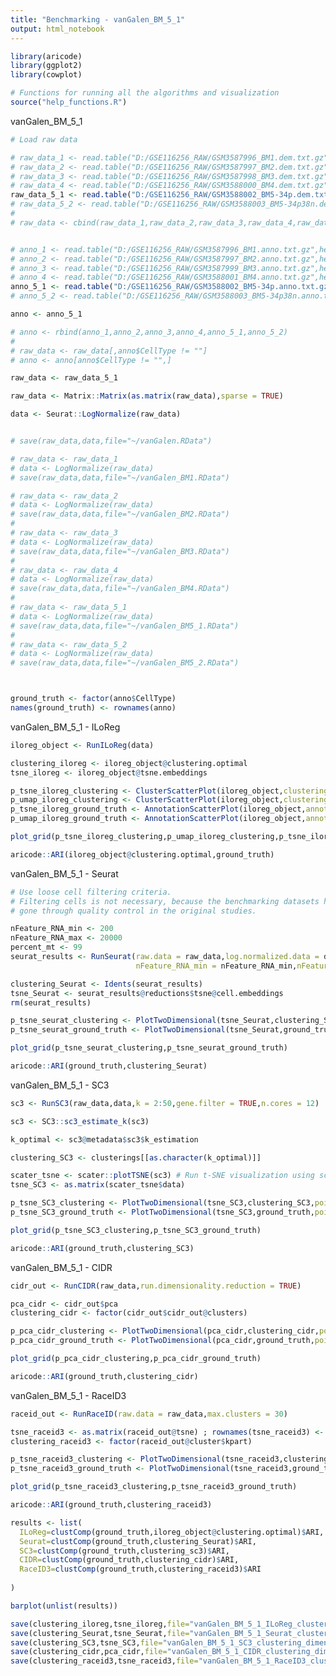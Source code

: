 ---
title: "Benchmarking - vanGalen_BM_5_1"
output: html_notebook
---

```{r}
library(aricode)
library(ggplot2)
library(cowplot)
```


```{r}
# Functions for running all the algorithms and visualization
source("help_functions.R")
```



vanGalen_BM_5_1
```{r}
# Load raw data

# raw_data_1 <- read.table("D:/GSE116256_RAW/GSM3587996_BM1.dem.txt.gz",header = TRUE,row.names = 1,as.is=TRUE,sep = "\t")
# raw_data_2 <- read.table("D:/GSE116256_RAW/GSM3587997_BM2.dem.txt.gz",header = TRUE,row.names = 1,as.is=TRUE,sep = "\t")
# raw_data_3 <- read.table("D:/GSE116256_RAW/GSM3587998_BM3.dem.txt.gz",header = TRUE,row.names = 1,as.is=TRUE,sep = "\t")
# raw_data_4 <- read.table("D:/GSE116256_RAW/GSM3588000_BM4.dem.txt.gz",header = TRUE,row.names = 1,as.is=TRUE,sep = "\t")
raw_data_5_1 <- read.table("D:/GSE116256_RAW/GSM3588002_BM5-34p.dem.txt.gz",header = TRUE,row.names = 1,as.is=TRUE,sep = "\t")
# raw_data_5_2 <- read.table("D:/GSE116256_RAW/GSM3588003_BM5-34p38n.dem.txt.gz",header = TRUE,row.names = 1,as.is=TRUE,sep = "\t")
# 
# raw_data <- cbind(raw_data_1,raw_data_2,raw_data_3,raw_data_4,raw_data_5_1,raw_data_5_2)


# anno_1 <- read.table("D:/GSE116256_RAW/GSM3587996_BM1.anno.txt.gz",header = TRUE,row.names = 1,as.is=TRUE,sep = "\t")
# anno_2 <- read.table("D:/GSE116256_RAW/GSM3587997_BM2.anno.txt.gz",header = TRUE,row.names = 1,as.is=TRUE,sep = "\t")
# anno_3 <- read.table("D:/GSE116256_RAW/GSM3587999_BM3.anno.txt.gz",header = TRUE,row.names = 1,as.is=TRUE,sep = "\t")
# anno_4 <- read.table("D:/GSE116256_RAW/GSM3588001_BM4.anno.txt.gz",header = TRUE,row.names = 1,as.is=TRUE,sep = "\t")
anno_5_1 <- read.table("D:/GSE116256_RAW/GSM3588002_BM5-34p.anno.txt.gz",header = TRUE,row.names = 1,as.is=TRUE,sep = "\t")
# anno_5_2 <- read.table("D:/GSE116256_RAW/GSM3588003_BM5-34p38n.anno.txt.gz",header = TRUE,row.names = 1,as.is=TRUE,sep = "\t")

anno <- anno_5_1

# anno <- rbind(anno_1,anno_2,anno_3,anno_4,anno_5_1,anno_5_2)
# 
# raw_data <- raw_data[,anno$CellType != ""]
# anno <- anno[anno$CellType != "",]

raw_data <- raw_data_5_1

raw_data <- Matrix::Matrix(as.matrix(raw_data),sparse = TRUE)

data <- Seurat::LogNormalize(raw_data)


# save(raw_data,data,file="~/vanGalen.RData")

# raw_data <- raw_data_1
# data <- LogNormalize(raw_data)
# save(raw_data,data,file="~/vanGalen_BM1.RData")

# raw_data <- raw_data_2
# data <- LogNormalize(raw_data)
# save(raw_data,data,file="~/vanGalen_BM2.RData")
# 
# raw_data <- raw_data_3
# data <- LogNormalize(raw_data)
# save(raw_data,data,file="~/vanGalen_BM3.RData")
# 
# raw_data <- raw_data_4
# data <- LogNormalize(raw_data)
# save(raw_data,data,file="~/vanGalen_BM4.RData")
# 
# raw_data <- raw_data_5_1
# data <- LogNormalize(raw_data)
# save(raw_data,data,file="~/vanGalen_BM5_1.RData")
# 
# raw_data <- raw_data_5_2
# data <- LogNormalize(raw_data)
# save(raw_data,data,file="~/vanGalen_BM5_2.RData")



ground_truth <- factor(anno$CellType)
names(ground_truth) <- rownames(anno)
```


vanGalen_BM_5_1 - ILoReg
```{r}

iloreg_object <- RunILoReg(data)

```

```{r}
clustering_iloreg <- iloreg_object@clustering.optimal
tsne_iloreg <- iloreg_object@tsne.embeddings
```


```{r fig_vanGalen_BM_5_1_ILoReg, fig.height = 10, fig.width = 12, fig.align = "center"}
p_tsne_iloreg_clustering <- ClusterScatterPlot(iloreg_object,clustering.type = "optimal",point.size = 0.7,dim.reduction.type = "tsne",return.plot = T) + ggtitle("ILoReg - t-SNE") + theme(plot.title = element_text(hjust = 0.5))
p_umap_iloreg_clustering <- ClusterScatterPlot(iloreg_object,clustering.type = "optimal",point.size = 0.7,dim.reduction.type = "umap",return.plot = T) + ggtitle("ILoReg - UMAP") + theme(plot.title = element_text(hjust = 0.5))
p_tsne_iloreg_ground_truth <- AnnotationScatterPlot(iloreg_object,annotation = ground_truth,point.size = 0.7,dim.reduction.type = "tsne",return.plot = T) + ggtitle("Ground truth - t-SNE") + theme(plot.title = element_text(hjust = 0.5))
p_umap_iloreg_ground_truth <- AnnotationScatterPlot(iloreg_object,annotation = ground_truth,point.size = 0.7,dim.reduction.type = "umap",return.plot = T) + ggtitle("Ground truth - UMAP") + theme(plot.title = element_text(hjust = 0.5))

plot_grid(p_tsne_iloreg_clustering,p_umap_iloreg_clustering,p_tsne_iloreg_ground_truth,p_umap_iloreg_ground_truth)

```


```{r}
aricode::ARI(iloreg_object@clustering.optimal,ground_truth)
```


vanGalen_BM_5_1 - Seurat
```{r}

# Use loose cell filtering criteria. 
# Filtering cells is not necessary, because the benchmarking datasets have already
# gone through quality control in the original studies.

nFeature_RNA_min <- 200
nFeature_RNA_max <- 20000
percent_mt <- 99
seurat_results <- RunSeurat(raw.data = raw_data,log.normalized.data = data,min.cells = 3,min.features = 200,
                            nFeature_RNA_min = nFeature_RNA_min,nFeature_RNA_max = nFeature_RNA_max,percent_mt = percent_mt,nfeatures = 2000,dims = 1:10,resolution = 0.8,return.seurat.obj = TRUE)

```

```{r}
clustering_Seurat <- Idents(seurat_results)
tsne_Seurat <- seurat_results@reductions$tsne@cell.embeddings
rm(seurat_results)
```


```{r fig_vanGalen_BM_5_1_Seurat, fig.height = 3, fig.width = 8, fig.align = "center"}
p_tsne_seurat_clustering <- PlotTwoDimensional(tsne_Seurat,clustering_Seurat,point.size = 0.7,return.plot = T) + ggtitle("Seurat - t-SNE") + theme(plot.title = element_text(hjust = 0.5))
p_tsne_seurat_ground_truth <- PlotTwoDimensional(tsne_Seurat,ground_truth,point.size = 0.7,return.plot = T) + ggtitle("Ground truth - t-SNE") + theme(plot.title = element_text(hjust = 0.5))

plot_grid(p_tsne_seurat_clustering,p_tsne_seurat_ground_truth)

```


```{r}
aricode::ARI(ground_truth,clustering_Seurat)
```



vanGalen_BM_5_1 - SC3
```{r}

sc3 <- RunSC3(raw_data,data,k = 2:50,gene.filter = TRUE,n.cores = 12)

sc3 <- SC3::sc3_estimate_k(sc3)

k_optimal <- sc3@metadata$sc3$k_estimation

clustering_SC3 <- clusterings[[as.character(k_optimal)]]

scater_tsne <- scater::plotTSNE(sc3) # Run t-SNE visualization using scater R package
tsne_SC3 <- as.matrix(scater_tsne$data)

```




```{r fig_vanGalen_BM_5_1_SC3, fig.height = 3, fig.width = 8, fig.align = "center"}
p_tsne_SC3_clustering <- PlotTwoDimensional(tsne_SC3,clustering_SC3,point.size = 0.7,return.plot = T) + ggtitle("SC3 - t-SNE") + theme(plot.title = element_text(hjust = 0.5))
p_tsne_SC3_ground_truth <- PlotTwoDimensional(tsne_SC3,ground_truth,point.size = 0.7,return.plot = T) + ggtitle("Ground truth - t-SNE") + theme(plot.title = element_text(hjust = 0.5))

plot_grid(p_tsne_SC3_clustering,p_tsne_SC3_ground_truth)

```


```{r}
aricode::ARI(ground_truth,clustering_SC3)
```

vanGalen_BM_5_1 - CIDR
```{r}
cidr_out <- RunCIDR(raw_data,run.dimensionality.reduction = TRUE)

```


```{r}
pca_cidr <- cidr_out$pca
clustering_cidr <- factor(cidr_out$cidr_out@clusters)
```


```{r fig_vanGalen_BM_5_1_CIDR, fig.height = 3, fig.width = 8, fig.align = "center"}
p_pca_cidr_clustering <- PlotTwoDimensional(pca_cidr,clustering_cidr,point.size = 0.7,return.plot = T) + ggtitle("CIDR - PCA") + theme(plot.title = element_text(hjust = 0.5))
p_pca_cidr_ground_truth <- PlotTwoDimensional(pca_cidr,ground_truth,point.size = 0.7,return.plot = T) + ggtitle("Ground truth - PCA") + theme(plot.title = element_text(hjust = 0.5))

plot_grid(p_pca_cidr_clustering,p_pca_cidr_ground_truth)

```

```{r}
aricode::ARI(ground_truth,clustering_cidr)
```



vanGalen_BM_5_1 - RaceID3
```{r}

raceid_out <- RunRaceID(raw.data = raw_data,max.clusters = 30)

```


```{r}


tsne_raceid3 <- as.matrix(raceid_out@tsne) ; rownames(tsne_raceid3) <- colnames(data)
clustering_raceid3 <- factor(raceid_out@cluster$kpart)
```


```{r fig_vanGalen_BM_5_1_RaceID3, fig.height = 3, fig.width = 8, fig.align = "center"}
p_tsne_raceid3_clustering <- PlotTwoDimensional(tsne_raceid3,clustering_raceid3,point.size = 0.7,return.plot = T) + ggtitle("RaceID3 - PCA") + theme(plot.title = element_text(hjust = 0.5))
p_tsne_raceid3_ground_truth <- PlotTwoDimensional(tsne_raceid3,ground_truth,point.size = 0.7,return.plot = T) + ggtitle("Ground truth - PCA") + theme(plot.title = element_text(hjust = 0.5))

plot_grid(p_tsne_raceid3_clustering,p_tsne_raceid3_ground_truth)

```


```{r}
aricode::ARI(ground_truth,clustering_raceid3)
```


```{r}
results <- list(
  ILoReg=clustComp(ground_truth,iloreg_object@clustering.optimal)$ARI,
  Seurat=clustComp(ground_truth,clustering_Seurat)$ARI,
  SC3=clustComp(ground_truth,clustering_sc3)$ARI,
  CIDR=clustComp(ground_truth,clustering_cidr)$ARI,
  RaceID3=clustComp(ground_truth,clustering_raceid3)$ARI
  
)

barplot(unlist(results))
```


```{r}
save(clustering_iloreg,tsne_iloreg,file="vanGalen_BM_5_1_ILoReg_clustering_dimensionality_reduction.RData")
save(clustering_Seurat,tsne_Seurat,file="vanGalen_BM_5_1_Seurat_clustering_dimensionality_reduction.RData")
save(clustering_SC3,tsne_SC3,file="vanGalen_BM_5_1_SC3_clustering_dimensionality_reduction.RData")
save(clustering_cidr,pca_cidr,file="vanGalen_BM_5_1_CIDR_clustering_dimensionality_reduction.RData")
save(clustering_raceid3,tsne_raceid3,file="vanGalen_BM_5_1_RaceID3_clustering_dimensionality_reduction.RData")

```



